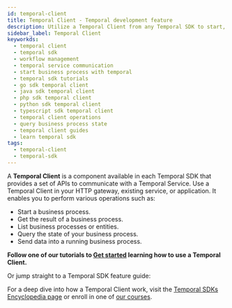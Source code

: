 ```yaml
---
id: temporal-client
title: Temporal Client - Temporal development feature
description: Utilize a Temporal Client from any Temporal SDK to start, manage, and query business processes effortlessly. Learn how through our tutorials and feature guides for Go, Java, PHP, Python, and TypeScript.
sidebar_label: Temporal Client
keyworkds:
  - temporal client
  - temporal sdk
  - workflow management
  - temporal service communication
  - start business process with temporal
  - temporal sdk tutorials
  - go sdk temporal client
  - java sdk temporal client
  - php sdk temporal client
  - python sdk temporal client
  - typescript sdk temporal client
  - temporal client operations
  - query business process state
  - temporal client guides
  - learn temporal sdk
tags:
  - temporal-client
  - temporal-sdk
---
```



A **Temporal Client** is a component available in each Temporal SDK that provides a set of APIs to communicate with a Temporal Service.
Use a Temporal Client in your HTTP gateway, existing service, or application.
It enables you to perform various operations such as:

- Start a business process.
- Get the result of a business process.
- List business processes or entities.
- Query the state of your business process.
- Send data into a running business process.

**Follow one of our tutorials to [Get started](https://learn.temporal.io/getting_started/) learning how to use a Temporal Client.**

Or jump straight to a Temporal SDK feature guide:

<RelatedReadContainer>
  <RelatedReadItem path="/develop/go/temporal-clients" text="Go SDK Temporal Client feature guide" archetype="feature-guide" />
  <RelatedReadItem path="/develop/java/temporal-clients" text="Java SDK Temporal Client feature guide" archetype="feature-guide" />
  <RelatedReadItem path="/develop/php/temporal-clients#connect-to-a-dev-cluster" text="PHP SDK Temporal Client feature guide" archetype="feature-guide" />
  <RelatedReadItem path="/develop/python/temporal-clients#connect-to-a-dev-cluster" text="Python SDK Temporal Client feature guide" archetype="feature-guide" />
  <RelatedReadItem path="/develop/typescript/core-application#connect-to-a-dev-cluster" text="TypeScript SDK Temporal Client feature guide" archetype="feature-guide" />
  <RelatedReadItem path="/develop/dotnet/temporal-client" text=".NET SDK Temporal Client feature guide" archetype="feature-guide" />
</RelatedReadContainer>

For a deep dive into how a Temporal Client work, visit the [Temporal SDKs Encyclopedia page](/encyclopedia/temporal-sdks#temporal-client) or enroll in one of [our courses](https://learn.temporal.io/courses/).
